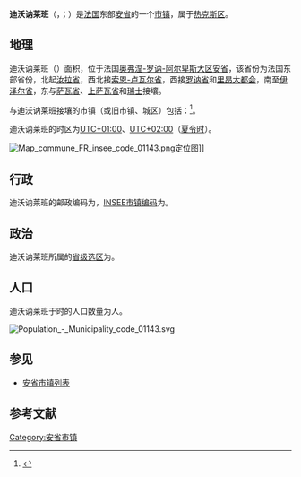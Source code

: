 {{noteTA|G1=法国地名}}
{{Infobox French commune
|name                    = 迪沃讷莱班
|native name             = Divonne-les-Bains
|arrondissement          =  [[热克斯区|热克斯区]]
}}
'''迪沃讷莱班'''（{{lang-fr|Divonne-les-Bains}}，{{IPA-fr|divɔn le bɛ̃}}；{{lang-frp|Digouona}}）是[[法国|法国]]东部[[安省_(法國)|安省]]的一个[[市镇_(法国)|市镇]]，属于[[热克斯区|热克斯区]]。

== 地理 ==
迪沃讷莱班（{{wikidata|property|linked|P625}}）面积{{wikidata|properties|P2046}}，位于法国[[奥弗涅-罗讷-阿尔卑斯大区|奥弗涅-罗讷-阿尔卑斯大区]][[安省_(法國)|安省]]，该省份为法国东部省份，北起[[汝拉省|汝拉省]]，西北接[[索恩-卢瓦尔省|索恩-卢瓦尔省]]，西接[[罗讷省|罗讷省]]和[[里昂大都会|里昂大都会]]，南至[[伊泽尔省|伊泽尔省]]，东与[[萨瓦省|萨瓦省]]、[[上萨瓦省|上萨瓦省]]和[[瑞士|瑞士]]接壤。

与迪沃讷莱班接壤的市镇（或旧市镇、城区）包括：{{Wikidata|properties|linked|P47}}<ref name="geo">{{Cite web|url=https://www.geoportail.gouv.fr/carte|title=Carte|accessdate=2020-03-22|author=Géoportail|language=fr|publisher=Géoportail|archive-date=2017-01-29|archive-url=https://web.archive.org/web/20170129154129/https://www.geoportail.gouv.fr/carte/|dead-url=no}}</ref>。

迪沃讷莱班的时区为[[UTC+01:00|UTC+01:00]]、[[UTC+02:00|UTC+02:00]]（[[夏时制|夏令时]]）。

[[File:Map_commune_FR_insee_code_01143.png|thumb]]定位图]]{{Clear|left}}
== 行政 ==
迪沃讷莱班的邮政编码为{{wikidata|properties|P281}}，[[法国国家统计与经济研究所|INSEE市镇编码]]为{{wikidata|properties|P374}}。

== 政治 ==
迪沃讷莱班所属的[[縣_(法國)|省级选区]]为{{WikidataLink|{{wikidata|properties|raw|best||P7938}}}}。

== 人口 ==
迪沃讷莱班于{{wikidata|qualifier|P1082|P585}}时的人口数量为{{wikidata|property|raw|P1082}}人。

[[File:Population_-_Municipality_code_01143.svg|thumb]]{{Clear|left}}
==参见==
*[[安省市镇列表|安省市镇列表]]

== 参考文献 ==
{{reflist}}

{{安省市鎮}}
{{Authority control}}
[[Category:安省市镇|Category:安省市镇]]